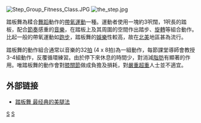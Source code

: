 [[Image:Step_Group_Fitness_Class.JPG|thumb]]
[[Image:the_step.jpg|thumb]]

{{Otheruses|subject=一種帶氧運動|other=朝鮮、琉球的傳統遊戲|板舞戲}}
踏板舞為糅合[[舞蹈|舞蹈]]動作的[[帶氧運動|帶氧運動]]一種。運動者使用一塊約3呎闊，1呎長的踏板，配合[[節奏|節奏]]感重的[[音樂|音樂]]，在踏板上及其周圍的空間作出踏步、[[旋轉|旋轉]]等組合動作。比起一般的帶氧運動如[[跑步|跑步]]，踏板舞的[[娛樂|娛樂]]性較高，故在[[北美|北美]]地區甚為流行。

踏板舞的動作組合通常以音樂的32[[拍子|拍]] (4 x 8拍)為一組動作，每節課堂導師會教授3-4組動作，反覆循環練習。由於停下來休息的時間少，對消減[[脂肪|脂肪]]有顯著的作用。唯踏板舞的動作會對[[膝|膝]][[關節|關節]]做成負擔及損耗，對[[肥胖症|嚴重超重]]人士並不適宜。

==外部链接==
* [http://www.gznet.com/ent/zt/ggw/200709/t20070928_325130.htm 踏板舞 最经典的美腿法]{{dead link|date=2018年4月 |bot=InternetArchiveBot |fix-attempted=yes }}

{{sport-stub}}
{{Dance-stub}}
[[Category:舞蹈|S]]
[[Category:帶氧運動|S]]